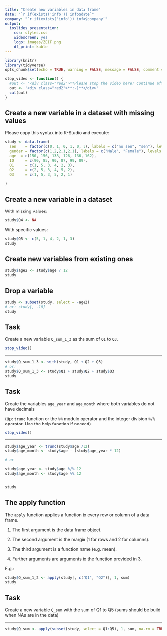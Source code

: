 ```yaml
---
title: "Create new variables in data frame"
date: "`r if(exists('info')) info$date`"
company: "`r if(exists('info')) info$company`"
output:
  ioslides_presentation: 
    css: styles.css
    widescreen: yes
    logo: images/ZEIF.png
    df_print: kable
---
```


```r
library(knitr)
library(tidyverse)
opts_chunk$set(echo = TRUE, warning = FALSE, message = FALSE, comment = "")

stop_video <- function() {
  #out <- '<div class="red2">**Please stop the video here! Continue after completing the task!**</div>'
  out <- '<div class="red2">**:-)**</div>'
  cat(out)
}


```

## Create a new variable in a dataset with missing values

Please copy this syntax into R-Studio and execute:

```r
study <- data.frame(
  sen    = factor(c(0, 1, 0, 1, 0, 1), labels = c("no sen", "sen"), levels = 0:1),
  gender = factor(c(1,2,2,1,2,1), labels = c("Male", "Female"), levels = 1:2),
  age  = c(150, 156, 138, 126, 136, 162),
  IQ     = c(90, 85, 90, 87, 99, 89),
  Q1     = c(1, 5, 3, 4, 2, 3),
  Q2     = c(2, 5, 3, 4, 5, 2),
  Q3     = c(1, 5, 3, 5, 2, 1)
  
)
```


## Create a new variable in a dataset {.smaller}

With missing values:

```r
study$Q4 <- NA
```

With specific values:

```r
study$Q5 <- c(5, 1, 4, 2, 1, 3)
study
```

## Create new variables from existing ones

```r
study$age2 <- study$age / 12
study
```

## Drop a variable


```r
study <- subset(study, select = -age2)
# or: study[, -10]
study

```


## Task

Create a new variable `Q_sum_1_3` as the sum of `Q1` to `Q3`.


```r
stop_video()
```

---

```r
study$Q_sum_1_3 <- with(study, Q1 + Q2 + Q3)
# or:
study$Q_sum_1_3 <- study$Q1 + study$Q2 + study$Q3
study
```


## Task

Create the variables `age_year` and `age_month` where both variables do not have decimals 

(tip: `trunc` function or the `%%` modulo operator and the integer division `%/%` operator. Use the help function if needed)


```r
stop_video()
```

---

```r
study$age_year <- trunc(study$age /12)
study$age_month <- study$age - (study$age_year * 12)

# or

study$age_year <- study$age %/% 12
study$age_month <- study$age %% 12


study
```

## The apply function {.smaller}

The `apply` function applies a function to every row or column of a data frame.

1. The first argument is the data frame object.

2. The second argument is the margin (1 for rows and 2 for columns).

3. The third argument is a function name (e.g. mean).

4. Further arguments are arguments to the function provided in 3.


E.g.:

```r
study$Q_sum_1_2 <- apply(study[, c("Q1", "Q2")], 1, sum)
study
```



## Task

Create a new variable `Q_sum` with the sum of Q1 to Q5 (sums should be build when NAs are in the data)

---

```r
study$Q_sum <- apply(subset(study, select = Q1:Q5), 1, sum, na.rm = TRUE)

```


